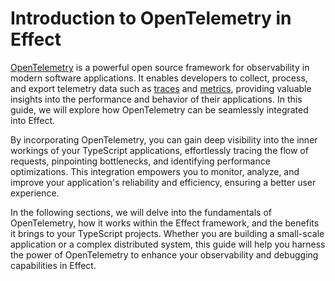 # Introduction to OpenTelemetry in Effect

[OpenTelemetry](https://opentelemetry.io/) is a powerful open source framework for observability in modern software applications. It enables developers to collect, process, and export telemetry data such as [traces](tracing) and [metrics](metrics), providing valuable insights into the performance and behavior of their applications. In this guide, we will explore how OpenTelemetry can be seamlessly integrated into Effect.

By incorporating OpenTelemetry, you can gain deep visibility into the inner workings of your TypeScript applications, effortlessly tracing the flow of requests, pinpointing bottlenecks, and identifying performance optimizations. This integration empowers you to monitor, analyze, and improve your application's reliability and efficiency, ensuring a better user experience.

In the following sections, we will delve into the fundamentals of OpenTelemetry, how it works within the Effect framework, and the benefits it brings to your TypeScript projects. Whether you are building a small-scale application or a complex distributed system, this guide will help you harness the power of OpenTelemetry to enhance your observability and debugging capabilities in Effect.
